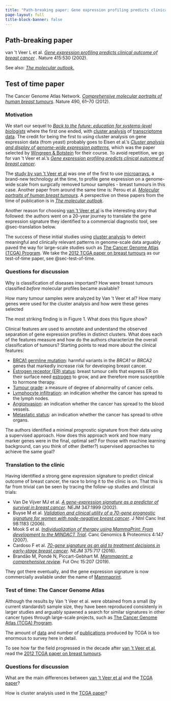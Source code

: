 ```yaml
---
title: "Path-breaking paper: Gene expression profiling predicts clinical outcome of breast cancer"
page-layout: full
title-block-banner: false
---
```


::: {.callout-tip}
## Path-breaking paper

van 't Veer L et al. [*Gene expression profiling predicts clinical outcome of breast cancer*](https://doi.org/10.1038/415530a) . Nature 415:530 (2002).

See also: [*The molecular outlook.*](https://www.nature.com/articles/415484a)
:::

::: {.callout-note}
## Test of time paper

The Cancer Genome Atlas Network. [*Comprehensive molecular portraits of human breast tumours*](https://doi.org/10.1038/nature11412). Nature 490, 61–70 (2012). 
:::


### Motivation

We start our sequel to [*Back to the future: education for systems-level biologists*](https://pubmed.ncbi.nlm.nih.gov/16990789/) where the first one ended, with [cluster analysis](https://en.wikipedia.org/wiki/Cluster_analysis) of [transcriptome data](https://en.wikipedia.org/wiki/Transcriptome). The credit for being the first to using cluster analysis on gene expression data (from yeast) probably goes to Eisen et al.'s [*Cluster analysis and display of genome-wide expression patterns*](https://doi.org/10.1073/pnas.95.25.14863), which was the paper selected by [Wingreen & Botstein](https://pubmed.ncbi.nlm.nih.gov/16990789/) for their course. To avoid repetition, we go for van 't Veer et al.'s  [*Gene expression profiling predicts clinical outcome of breast cancer*](https://doi.org/10.1038/415530a).

The [study by van 't Veer et al](https://doi.org/10.1038/415530a) was one of the first to use [microarrays](https://en.wikipedia.org/wiki/DNA_microarray), a brand-new technology at the time, to profile gene expression on a genome-wide scale from surgically removed tumour samples - breast tumours in this case. Another paper from around the same time is: Perou et al. [*Molecular portraits of human breast tumours*](https://www.nature.com/articles/35021093). A perspective on these papers from the time of publication is in [*The molecular outlook*](https://www.nature.com/articles/415484a). 

Another reason for choosing [van 't Veer et al](https://doi.org/10.1038/415530a) is the interesting story that followed: the authors went on a 20-year journey to translate the gene expression signature they identified to a commercial diagnostic tool, see @sec-translation below.

The success of these initial studies using [cluster analysis](https://en.wikipedia.org/wiki/Cluster_analysis) to detect meaningful and clinically relevant patterns in genome-scale data arguably paved the way for large-scale studies such as [The Cancer Genome Atlas (TCGA) Program](https://www.cancer.gov/about-nci/organization/ccg/research/structural-genomics/tcga). We take the [2012 TCGA paper on breast tumours](https://doi.org/10.1038/nature11412) as our test-of-time paper, see @sec-test-of-time.



### Questions for discussion

Why is classification of diseases important? How were breast tumours classified *before* molecular profiles became available?

How many tumour samples were analyzed by Van 't Veer et al? How many genes were used for the cluster analysis and how were these genes selected

The most striking finding is in Figure 1. What does this figure show?

Clinical features are used to annotate and understand the observed separation of gene expression profiles in distinct clusters. What does each of the features measure and how do the authors characterize the overall classification of tumours? Starting points to read more about the clinical features:

- [BRCA1 germline mutation](https://www.cancer.gov/about-cancer/causes-prevention/genetics/brca-fact-sheet): harmful variants in the *BRCA1* or *BRCA2* genes that markedly increase risk for developing breast cancer.
- [Estrogen receptor (ER) status](https://www.cancer.org/cancer/breast-cancer/understanding-a-breast-cancer-diagnosis/breast-cancer-hormone-receptor-status.html): breast tumour cells that express ER on their surface need [estrogen](https://en.wikipedia.org/wiki/Estrogen) to grow, and are therefore more susceptible to hormone therapy.
- [Tumour grade](https://www.cancer.gov/about-cancer/diagnosis-staging/diagnosis/tumor-grade): a measure of degree of abnormality of cancer cells.
- [Lymphocyte infiltration](https://www.cancer.gov/publications/dictionaries/cancer-terms/def/node-negative): an indication whether the cancer has spread to the lymph nodes.
- [Angionvasion](https://librepathology.org/wiki/Angioinvasion): an indication whether the cancer has spread to the blood vessels.
- [Metastatic status](https://www.cancer.gov/publications/dictionaries/cancer-terms/def/metastasis): an indication whether the cancer has spread to othre organs. 


The authors identified a minimal prognostic signature from their data using a supervised approach. How does this approach work and how many marker genes were in the final, optimal set? For those with machine learning background, can you think of other (better?) supervised approaches to achieve the same goal?

### Translation to the clinic {#sec-translation}

Having identified a strong gene expression signature to predict clinical outcome of breast cancer, the race to bring it to the clinic is on. That this is far from trivial can be seen by tracing the follow-up studies and clinical trials:

- Van De Vijver MJ et al. [*A gene-expression signature as a predictor of survival in breast cancer*](https://doi.org/10.1056/NEJMoa021967). NEJM 347:1999 (2002).
- Buyse M et al. [*Validation and clinical utility of a 70-gene prognostic signature for women with node-negative breast cancer*](https://doi.org/10.1093/jnci/djj329). J Ntnl Canc Inst 98:1183 (2006).
- Mook S et al. [*Individualization of therapy using MammaPrint: From development to the MINDACT Trial*](https://cgp.iiarjournals.org/content/4/3/147). Canc Genomics & Proteomics 4:147 (2007).
- Cardoso F et al. [*70-gene signature as an aid to treatment decisions in early-stage breast cancer*](https://doi.org/10.1056/NEJMoa1602253). NEJM 375:717 (2016).
- Brandão M, Pondé N, Piccart-Gebhart M. [*Mammaprint: a comprehensive review*](https://doi.org/10.2217/fon-2018-0221). Fut Onc 15:207 (2019).

They got there eventually, and the gene expression signature is now commercially available under the name of [Mammaprint](https://agendia.com/mammaprint/).



### Test of time: The Cancer Genome Atlas {#sec-test-of-time}

Although the results by Van 't Veer et al. were obtained from a small (by current standards!) sample size, they have been reproduced consistenly in larger studies and arguably spawned a search for similar signatures in other cancer types through large-scale projects, such as [The Cancer Genome Atlas (TCGA) Program](https://www.cancer.gov/about-nci/organization/ccg/research/structural-genomics/tcga).

The amount of [data](https://gdc.cancer.gov/) and number of [publications](https://www.cancer.gov/about-nci/organization/ccg/research/structural-genomics/tcga/publications) produced by TCGA is too enormous to survey here in detail.

To see how far the field progressed in the decade after [van 't Veer et al](https://doi.org/10.1038/415530a), read the [2012 TCGA paper on breast tumours](https://doi.org/10.1038/nature11412).

### Questions for discussion

What are the main differences between [van 't Veer et al](https://doi.org/10.1038/415530a) and the [TCGA paper](https://doi.org/10.1038/nature11412)?

How is cluster analysis used in the [TCGA paper](https://doi.org/10.1038/nature11412)?
